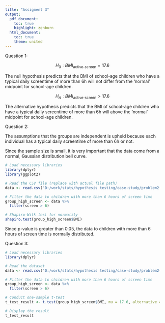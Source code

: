 ```yaml
---
title: "Assigment 3"
output:
  pdf_document:
    toc: true
    highlight: zenburn
  html_document:
    toc: true
    theme: united
---
```


Question 1:

$$
H_{0}: BMI_{\text{active-screen}} = 17.6
$$

The null hypothesis predicts that the BMI of school-age children who have a typical daily screentime of more than 6h will not differ from the ‘normal’ midpoint for school-age children.

$$
H_{A}: BMI_{\text{active-screen}} > 17.6
$$

The alternative hypothesis predicts that the BMI of school-age children who have a typical daily screentime of more than 6h will above the ‘normal’ midpoint for school-age children.

Question 2:

The assumptions that the groups are independent is upheld because each individual has a typical daily screentime of more than 6h or not.

Since the sample size is small, it is very important that the data come from a normal, Gaussian distribution bell curve.

```r
# Load necessary libraries 
library(dplyr) 
library(ggplot2)

# Read the CSV file (replace with actual file path)
data <- read.csv("D:/work/stats/hypothesis testing/case-study/problem2(BMI for child with screening tool)/assign.csv")

# Filter the data to children with more than 6 hours of screen time
group_high_screen <- data %>%
  filter(screen > 6)

# Shapiro-Wilk test for normality
shapiro.test(group_high_screen$BMI)
```

Since p-value is greater than 0.05, the data to children with more than 6 hours of screen time is normally distributed.

Question 3:

```r
# Load necessary libraries
library(dplyr)

# Read the dataset
data <- read.csv("D:/work/stats/hypothesis testing/case-study/problem2(BMI for child with screening tool)/assign.csv")

# Filter the data to children with more than 6 hours of screen time
group_high_screen <- data %>%
  filter(screen > 6)

# Conduct one-sample t-test
t_test_result <- t.test(group_high_screen$BMI, mu = 17.6, alternative = "greater")

# Display the result
t_test_result
```
